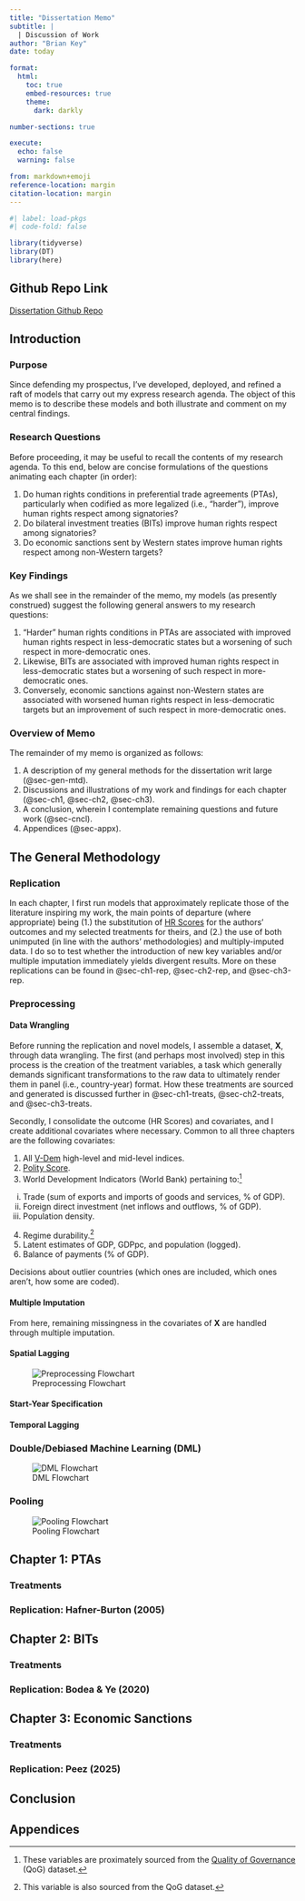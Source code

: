 ```yaml
---
title: "Dissertation Memo"
subtitle: |
  | Discussion of Work
author: "Brian Key"
date: today

format:
  html:
    toc: true
    embed-resources: true
    theme:
      dark: darkly

number-sections: true

execute:
  echo: false
  warning: false

from: markdown+emoji 
reference-location: margin
citation-location: margin
---
```


```r
#| label: load-pkgs
#| code-fold: false

library(tidyverse)
library(DT)
library(here)
```

::: {.callout-tip icon=false}

## Github Repo Link

[Dissertation Github Repo](https://github.com/bkey15/dissertation)

:::
## Introduction

### Purpose

Since defending my prospectus, I've developed, deployed, and refined a raft of models that carry out my express research agenda. The object of this memo is to describe these models and both illustrate and comment on my central findings.

### Research Questions

Before proceeding, it may be useful to recall the contents of my research agenda. To this end, below are concise formulations of the questions animating each chapter (in order):

1. Do human rights conditions in preferential trade agreements (PTAs), particularly when codified as more legalized (i.e., "harder"), improve human rights respect among signatories?
2. Do bilateral investment treaties (BITs) improve human rights respect among signatories?
3. Do economic sanctions sent by Western states improve human rights respect among non-Western targets?

### Key Findings

As we shall see in the remainder of the memo, my models (as presently construed) suggest the following general answers to my research questions: 

1. "Harder" human rights conditions in PTAs are associated with improved human rights respect in less-democratic states but a worsening of such respect in more-democratic ones.
2. Likewise, BITs are associated with improved human rights respect in less-democratic states but a worsening of such respect in more-democratic ones.
3. Conversely, economic sanctions against non-Western states are associated with worsened human rights respect in less-democratic targets but an improvement of such respect in more-democratic ones.

### Overview of Memo

The remainder of my memo is organized as follows:

1.  A description of my general methods for the dissertation writ large (@sec-gen-mtd).
2.  Discussions and illustrations of my work and findings for each chapter (@sec-ch1, @sec-ch2, @sec-ch3).
3.  A conclusion, wherein I contemplate remaining questions and future work (@sec-cncl).
4.  Appendices (@sec-appx).

## The General Methodology {#sec-gen-mtd}

### Replication

In each chapter, I first run models that approximately replicate those of the literature inspiring my work, the main points of departure (where appropriate) being (1.) the substitution of [HR Scores](https://dataverse.harvard.edu/dataverse/HumanRightsScores) for the authors' outcomes and my selected treatments for theirs, and (2.) the use of both unimputed (in line with the authors' methodologies) and multiply-imputed data. I do so to test whether the introduction of new key variables and/or multiple imputation immediately yields divergent results. More on these replications can be found in @sec-ch1-rep, @sec-ch2-rep, and @sec-ch3-rep.

### Preprocessing

#### Data Wrangling

Before running the replication and novel models, I assemble a dataset, $\textbf{X}$, through data wrangling. The first (and perhaps most involved) step in this process is the creation of the treatment variables, a task which generally demands significant transformations to the raw data to ultimately render them in panel (i.e., country-year) format. How these treatments are sourced and generated is discussed further in @sec-ch1-treats, @sec-ch2-treats, and @sec-ch3-treats.

Secondly, I consolidate the outcome (HR Scores) and covariates, and I create additional covariates where necessary. Common to all three chapters are the following covariates:

1.  All [V-Dem](https://www.v-dem.net/) high-level and mid-level indices.
2.  [Polity Score](https://www.systemicpeace.org/polityproject.html).
3.  World Development Indicators (World Bank) pertaining to:^[These variables are proximately sourced from the [Quality of Governance](https://www.gu.se/en/quality-government/qog-data) (QoG) dataset.]
  i. Trade (sum of exports and imports of goods and services, % of GDP).
  ii. Foreign direct investment (net inflows and outflows, % of GDP).
  iii. Population density.
4.  Regime durability.^[This variable is also sourced from the QoG dataset.]
5.  Latent estimates of GDP, GDPpc, and population (logged).
6.  Balance of payments (% of GDP).

Decisions about outlier countries (which ones are included, which ones aren't, how some are coded).

#### Multiple Imputation

From here, remaining missingness in the covariates of $\textbf{X}$ are handled through multiple imputation.

#### Spatial Lagging

![Preprocessing Flowchart](/Users/briankey/Documents/Academics/Northwestern/dissertation/visualizations/memos/preproc_flow_viz.png){#fig-preproc-flow}

#### Start-Year Specification

#### Temporal Lagging

### Double/Debiased Machine Learning (DML)

![DML Flowchart](/Users/briankey/Documents/Academics/Northwestern/dissertation/visualizations/memos/dml_flow_viz.png){#fig-dml-flow}

### Pooling

![Pooling Flowchart](/Users/briankey/Documents/Academics/Northwestern/dissertation/visualizations/memos/pool_flow_viz.png){#fig-pool-flow}

## Chapter 1: PTAs {#sec-ch1}

### Treatments {#sec-ch1-treats}

### Replication: Hafner-Burton (2005) {#sec-ch1-rep}

## Chapter 2: BITs {#sec-ch2}

### Treatments {#sec-ch2-treats}

### Replication: Bodea & Ye (2020) {#sec-ch2-rep}

## Chapter 3: Economic Sanctions {#sec-ch3}

### Treatments {#sec-ch3-treats}

### Replication: Peez (2025) {#sec-ch3-rep}

## Conclusion {#sec-cncl}

## Appendices {#sec-appx}
